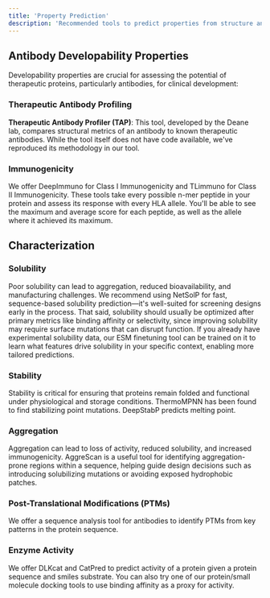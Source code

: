```yaml
---
title: 'Property Prediction'
description: 'Recommended tools to predict properties from structure and sequence'
---
```


## Antibody Developability Properties ##
Developability properties are crucial for assessing the potential of therapeutic proteins, particularly antibodies, for clinical development:

### Therapeutic Antibody Profiling ###
**Therapeutic Antibody Profiler (TAP)**: This tool, developed by the Deane lab, compares structural metrics of an antibody to known therapeutic antibodies. While the tool itself does not have code available, we've reproduced its methodology in our tool.

### Immunogenicity ###
We offer DeepImmuno for Class I Immunogenicity and TLimmuno for Class II Immunogenicity. These tools take every possible n-mer peptide in your protein and assess its response with every HLA allele. You'll be able to see the maximum and average score for each peptide, as well as the allele where it achieved its maximum.

## Characterization ##

### Solubility ###
Poor solubility can lead to aggregation, reduced bioavailability, and manufacturing challenges. We recommend using NetSolP for fast, sequence-based solubility prediction—it's well-suited for screening designs early in the process. That said, solubility should usually be optimized after primary metrics like binding affinity or selectivity, since improving solubility may require surface mutations that can disrupt function. If you already have experimental solubility data, our ESM finetuning tool can be trained on it to learn what features drive solubility in your specific context, enabling more tailored predictions.

### Stability ###
Stability is critical for ensuring that proteins remain folded and functional under physiological and storage conditions. ThermoMPNN has been found to find stabilizing point mutations. DeepStabP predicts melting point.

### Aggregation ###
Aggregation can lead to loss of activity, reduced solubility, and increased immunogenicity. AggreScan is a useful tool for identifying aggregation-prone regions within a sequence, helping guide design decisions such as introducing solubilizing mutations or avoiding exposed hydrophobic patches.

### Post-Translational Modifications (PTMs) ###
We offer a sequence analysis tool for antibodies to identify PTMs from key patterns in the protein sequence.

### Enzyme Activity ###
We offer DLKcat and CatPred to predict activity of a protein given a protein sequence and smiles substrate. You can also try one of our protein/small molecule docking tools to use binding affinity as a proxy for activity.

